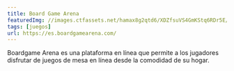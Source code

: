 ```yaml
---
title: Board Game Arena
featuredImg: //images.ctfassets.net/hamax8g2qtd6/XDZfsuVS4GmKStq6RDr5E/308ef5be172e7b1014d6cbdcdafa4b22/brave_N2IlReEsor.png
tags: [juegos]
url: https://es.boardgamearena.com/
---
```


Boardgame Arena es una plataforma en línea que permite a los jugadores disfrutar de juegos de mesa en línea desde la comodidad de su hogar. 